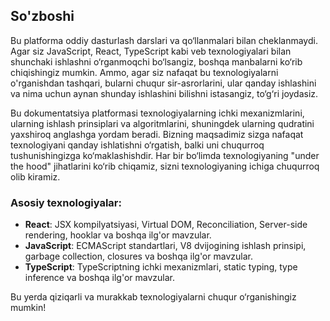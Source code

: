 
## So'zboshi

Bu platforma oddiy dasturlash darslari va qo‘llanmalari bilan cheklanmaydi. Agar siz JavaScript, React, TypeScript kabi veb texnologiyalari bilan shunchaki ishlashni o‘rganmoqchi bo‘lsangiz, boshqa manbalarni ko‘rib chiqishingiz mumkin. Ammo, agar siz nafaqat bu texnologiyalarni o'rganishdan tashqari, bularni chuqur sir-asrorlarini, ular qanday ishlashini va nima uchun aynan shunday ishlashini bilishni istasangiz, to‘g‘ri joydasiz. 

Bu dokumentatsiya platformasi texnologiyalarning ichki mexanizmlarini, ularning ishlash prinsiplari va algoritmlarini, shuningdek ularning qudratini yaxshiroq anglashga yordam beradi. Bizning maqsadimiz sizga nafaqat texnologiyani qanday ishlatishni o‘rgatish, balki uni chuqurroq tushunishingizga ko‘maklashishdir. Har bir bo‘limda texnologiyaning "under the hood" jihatlarini ko‘rib chiqamiz, sizni texnologiyaning ichiga chuqurroq olib kiramiz.

### Asosiy texnologiyalar:
- **React**: JSX kompilyatsiyasi, Virtual DOM, Reconciliation, Server-side rendering, hooklar va boshqa ilg'or mavzular.
- **JavaScript**: ECMAScript standartlari, V8 dvijogining ishlash prinsipi, garbage collection, closures va boshqa ilg'or mavzular.
- **TypeScript**: TypeScriptning ichki mexanizmlari, static typing, type inference va boshqa ilg'or mavzular.

Bu yerda qiziqarli va murakkab texnologiyalarni chuqur o‘rganishingiz mumkin!


<div className="grid grid-cols-1 sm:grid-cols-2 md:grid-cols-3 lg:grid-cols-3 gap-6 mt-10">
    <Card 
        href="/docs/react" 
        title="React" 
        description="JSX kompilyatsiyasi, Virtual DOM, Reconciliation, Server-side rendering, hooklar va boshqa ilg'or mavzular." 
    />
    <Card 
        href="/docs/javascript" 
        title="Javascript" 
         description="Tez kunda..." 
        disabled
    />
    <Card 
        href="/docs/typescript" 
        title="TypeScript" 
        description="Tez kunda..." 
        disabled
    />
</div>
